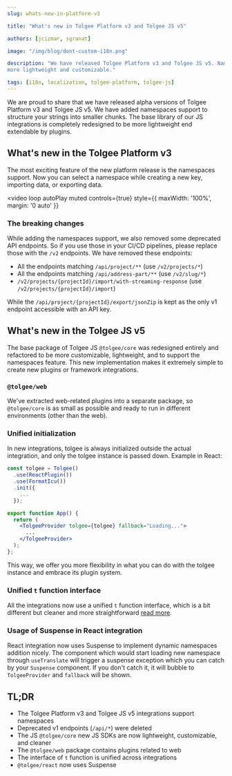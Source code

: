 ```yaml
---
slug: whats-new-in-platform-v3

title: "What's new in Tolgee Platform v3 and Tolgee JS v5"

authors: [jcizmar, sgranat]

image: "/img/blog/dont-custom-i18n.png"

description: "We have released Tolgee Platform v3 and Tolgee JS v5. Namespaces support was added, and Integrations are much
more lightweight and customizable."

tags: [i18n, localization, tolgee-platform, tolgee-js]
---
```


We are proud to share that we have released alpha versions of Tolgee Platform v3 and Tolgee JS v5. We have added
namespaces support to structure your strings into smaller chunks. The base library of our JS integrations is
completely redesigned to be more lightweight end extendable by plugins.

<!--truncate-->

## What's new in the Tolgee Platform v3

The most exciting feature of the new platform release is the namespaces support. Now you can select a namespace
while creating a new key, importing data, or exporting data.

<video
  loop
  autoPlay
  muted
  controls={true}
  style={{ maxWidth: '100%', margin: '0 auto' }}
>
  <source src="/img/blog/namespaces.webm" />
</video>

### The breaking changes

While adding the namespaces support, we also removed some deprecated API endpoints. So if you use those in your CI/CD
pipelines, please replace those with the `/v2` endpoints. We have removed these endpoints:

- All the endpoints matching `/api/project/**` (use `/v2/projects/*`)
- All the endpoints matching `/api/address-part/**` (use `/v2/slug/*`)
- `/v2/projects/{projectId}/import/with-streaming-response` (use `/v2/projects/{projectId}/import`)

While the `/api/project/{projectId}/export/jsonZip` is kept as the only v1 endpoint accessible with an API key.

## What's new in the Tolgee JS v5

The base package of Tolgee JS `@tolgee/core` was redesigned entirely and refactored to be more customizable,
lightweight, and to support the namespaces feature. This new implementation makes it extremely simple to create new
plugins or framework integrations.

### `@tolgee/web`

We've extracted web-related plugins into a separate package, so `@tolgee/core` is as small as possible and ready to run in different environments (other than the web).

### Unified initialization

In new integrations, tolgee is always initialized outside the actual integration, and only the tolgee instance is passed down. Example in React:

```jsx
const tolgee = Tolgee()
  .use(ReactPlugin())
  .use(FormatIcu())
  .init({
    ...
  });

export function App() {
  return (
    <TolgeeProvider tolgee={tolgee} fallback="Loading...">
      ...
    </TolgeeProvider>
  );
};
```

This way, we offer you more flexibility in what you can do with the tolgee instance and embrace its plugin system.

### Unified `t` function interface

All the integrations now use a unified `t` function interface, which is a bit different but cleaner and more straightforward [read more](/js-sdk/5.0.0-alpha.1/api/core_package/tolgee#t).

### Usage of Suspense in React integration

React integration now uses Suspense to implement dynamic namespaces addition nicely. The component which would start loading new namespace through `useTranslate` will trigger a suspense exception which you can catch by your `Suspense` component. If you don't catch it, it will bubble to `TolgeeProvider` and `fallback` will be shown.

## TL;DR

- The Tolgee Platform v3 and Tolgee JS v5 integrations support namespaces
- Deprecated v1 endpoints (`/api/*`) were deleted
- The JS `@tolgee/core` new JS SDKs are now lightweight, customizable, and cleaner
- The `@tolgee/web` package contains plugins related to web
- The interface of `t` function is unified across integrations
- `@tolgee/react` now uses Suspense
